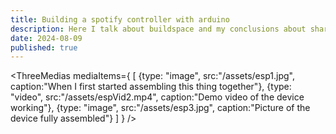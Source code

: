 ```yaml
---
title: Building a spotify controller with arduino
description: Here I talk about buildspace and my conclusions about sharing my work.
date: 2024-08-09
published: true
---
```


<ThreeMedias mediaItems={
    [
    {type: "image", src:"/assets/esp1.jpg", caption:"When I first started assembling this thing together"},
    {type: "video", src:"/assets/espVid2.mp4", caption:"Demo video of the device working"},
    {type: "image", src:"/assets/esp3.jpg", caption:"Picture of the device fully assembled"}
    ]
    }
/>
